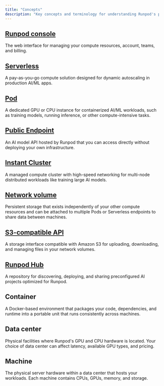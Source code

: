 ```yaml
---
title: "Concepts"
description: "Key concepts and terminology for understanding Runpod's platform and products."
---
```


## [Runpod console](https://console.runpod.io)

The web interface for managing your compute resources, account, teams, and billing.

## [Serverless](/serverless/overview)

A pay-as-you-go compute solution designed for dynamic autoscaling in production AI/ML apps.

## [Pod](/pods/overview)

A dedicated GPU or CPU instance for containerized AI/ML workloads, such as training models, running inference, or other compute-intensive tasks.

## [Public Endpoint](/hub/public-endpoints)

An AI model API hosted by Runpod that you can access directly without deploying your own infrastructure.

## [Instant Cluster](/instant-clusters)

A managed compute cluster with high-speed networking for multi-node distributed workloads like training large AI models.

## [Network volume](/storage/network-volumes)

Persistent storage that exists independently of your other compute resources and can be attached to multiple Pods or Serverless endpoints to share data between machines.

## [S3-compatible API](/storage/s3-api)

A storage interface compatible with Amazon S3 for uploading, downloading, and managing files in your network volumes.

## [Runpod Hub](/hub/overview)

A repository for discovering, deploying, and sharing preconfigured AI projects optimized for Runpod.

## Container

A Docker-based environment that packages your code, dependencies, and runtime into a portable unit that runs consistently across machines.

## Data center

Physical facilities where Runpod's GPU and CPU hardware is located. Your choice of data center can affect latency, available GPU types, and pricing.

## Machine

The physical server hardware within a data center that hosts your workloads. Each machine contains CPUs, GPUs, memory, and storage.
